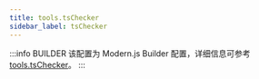 ```yaml
---
title: tools.tsChecker
sidebar_label: tsChecker
---
```


:::info BUILDER
该配置为 Modern.js Builder 配置，详细信息可参考 [tools.tsChecker](https://modernjs.dev/builder/api/config-tools.html#tools-tschecker)。
:::


<Main />
